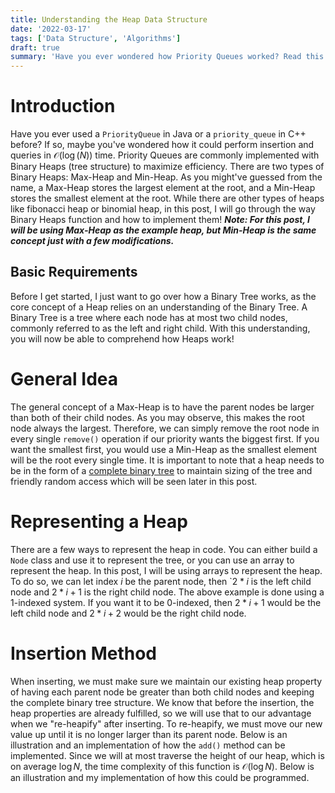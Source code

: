 ```yaml
---
title: Understanding the Heap Data Structure
date: '2022-03-17'
tags: ['Data Structure', 'Algorithms']
draft: true
summary: 'Have you ever wondered how Priority Queues worked? Read this article to find out more about heaps!'
---
```


# Introduction

Have you ever used a `PriorityQueue` in Java or a `priority_queue` in C++ before? If so, maybe you've wondered how it could perform insertion and
queries in $\mathcal{O} (\log(N))$ time. Priority Queues are commonly implemented with Binary Heaps (tree structure) to maximize efficiency. There are
two types of Binary Heaps: Max-Heap and Min-Heap. As you might've guessed from the name, a Max-Heap stores the largest element at the root, and a
Min-Heap stores the smallest element at the root. While there are other types of heaps like fibonacci heap or binomial heap, in this post, I will
go through the way Binary Heaps function and how to implement them! ***Note: For this post, I will be using Max-Heap as the example heap, but
Min-Heap is the same concept just with a few modifications.***

## Basic Requirements

Before I get started, I just want to go over how a Binary Tree works, as the core concept of a Heap relies on an understanding of the Binary Tree.
A Binary Tree is a tree where each node has at most two child nodes, commonly referred to as the left and right child. With this understanding,
you will now be able to comprehend how Heaps work!

# General Idea

The general concept of a Max-Heap is to have the parent nodes be larger than both of their child nodes. As you may observe, this makes the root node
always the largest. Therefore, we can simply remove the root node in every single `remove()` operation if our priority wants the biggest first. If
you want the smallest first, you would use a Min-Heap as the smallest element will be the root every single time. It is important to note that a
heap needs to be in the form of a [complete binary tree](https://en.wikipedia.org/wiki/Binary_tree#Types_of_binary_trees) to maintain sizing of the
tree and friendly random access which will be seen later in this post.

# Representing a Heap

There are a few ways to represent the heap in code. You can either build a `Node` class and use it to represent the tree, or you can use an array
to represent the heap. In this post, I will be using arrays to represent the heap. To do so, we can let index $i$ be the parent node, then `$2 * i$ is
the left child node and $2 * i + 1$ is the right child node. The above example is done using a 1-indexed system. If you want it to be 0-indexed, then
$2 * i + 1$ would be the left child node and $2 * i + 2$ would be the right child node.

# Insertion Method

When inserting, we must make sure we maintain our existing heap property of having each parent node be greater than both child nodes and keeping
the complete binary tree structure. We know that before the insertion, the heap properties are already fulfilled, so we will use that to our
advantage when we "re-heapify" after inserting. To re-heapify, we must move our new value up until it is no longer larger than its parent node.
Below is an illustration and an implementation of how the `add()` method can be implemented. Since we will at most traverse the height of our heap,
which is on average $\log N$, the time complexity of this function is $\mathcal{O} (\log N)$. Below is an illustration and my implementation of how
this could be programmed.

```java

```


